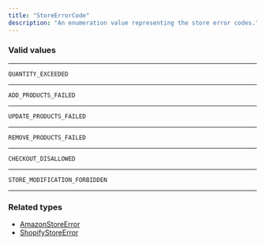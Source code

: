 ```yaml
---
title: "StoreErrorCode"
description: "An enumeration value representing the store error codes."
---
```


### Valid values

---

`QUANTITY_EXCEEDED`

---

`ADD_PRODUCTS_FAILED`

---

`UPDATE_PRODUCTS_FAILED`

---

`REMOVE_PRODUCTS_FAILED`

---

`CHECKOUT_DISALLOWED`

---

`STORE_MODIFICATION_FORBIDDEN`

---

### Related types

* [AmazonStoreError](/api-reference/amazonstoreerror)
* [ShopifyStoreError](/api-reference/shopifystoreerror)